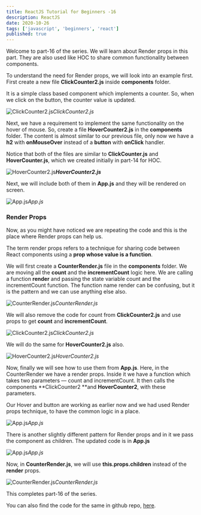 ```yaml
---
title: ReactJS Tutorial for Beginners -16
description: ReactJS
date: 2020-10-26
tags: ['javascript', 'beginners', 'react']
published: true
---
```



Welcome to part-16 of the series. We will learn about Render props in this part. They are also used like HOC to share common functionality between components.

To understand the need for Render props, we will look into an example first. First create a new file **ClickCounter2.js** inside **components** folder.

It is a simple class based component which implements a counter. So, when we click on the button, the counter value is updated.

![ClickCounter2.js](https://ik.imagekit.io/thewebdev/React-Basics/16/1_ceQqOf2Sg9.png)*ClickCounter2.js*

Next, we have a requirement to implement the same functionality on the hover of mouse. So, create a file **HoverCounter2.js** in the **components** folder. The content is almost similar to our previous file, only now we have a **h2** with **onMouseOver** instead of a **button** with **onClick** handler.

Notice that both of the files are similar to **ClickCounter.js** and **HoverCounter.js**, which we created initially in part-14 for HOC.

![**HoverCounter2.js**](https://ik.imagekit.io/thewebdev/React-Basics/16/2_8_mxvLbxnW.png)***HoverCounter2.js***

Next, we will include both of them in **App.js** and they will be rendered on screen.

![App.js](https://ik.imagekit.io/thewebdev/React-Basics/16/3_I4U5ogopw6.png)*App.js*

### Render Props

Now, as you might have noticed we are repeating the code and this is the place where Render props can help us.

The term render props refers to a technique for sharing code between React components using a **prop whose value is a function**.

We will first create a **CounterRender.js** file in the **components** folder. We are moving all the **count** and the **incrementCount** logic here. We are calling a function **render** and passing the state variable count and the incrementCount function. The function name render can be confusing, but it is the pattern and we can use anything else also.

![CounterRender.js](https://ik.imagekit.io/thewebdev/React-Basics/16/4_6pvEeE-FV-.png)*CounterRender.js*

We will also remove the code for count from **ClickCounter2.js** and use props to get **count** and **incrementCount**.

![ClickCounter2.js](https://ik.imagekit.io/thewebdev/React-Basics/16/5_CSyHefCdb.png)*ClickCounter2.js*

We will do the same for **HoverCounter2.js** also.

![HoverCounter2.js](https://ik.imagekit.io/thewebdev/React-Basics/16/6_K8it66co56.png)*HoverCounter2.js*

Now, finally we will see how to use them from **App.js**. Here, in the CounterRender we have a render props. Inside it we have a function which takes two parameters — count and incrementCount. It then calls the components **ClickCounter2 **and **HoverCounter2**, with these parameters.

Our Hover and button are working as earlier now and we had used Render props technique, to have the common logic in a place.

![App.js](https://ik.imagekit.io/thewebdev/React-Basics/16/7_wxlz78DcKH.png)*App.js*

There is another slightly different pattern for Render props and in it we pass the component as children. The updated code is in **App.js**

![App.js](https://ik.imagekit.io/thewebdev/React-Basics/16/2_8_mxvLbxnW.png)*App.js*

Now, in **CounterRender.js**, we will use **this.props.children** instead of the **render** props.

![CounterRender.js](https://ik.imagekit.io/thewebdev/React-Basics/16/9_vU-G0Rc3Hw.png)*CounterRender.js*

This completes part-16 of the series.

You can also find the code for the same in github repo, [here](https://github.com/nabendu82/React-Basics).
